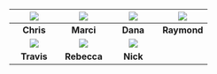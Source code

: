 | ![](images/headshots/headshot_cgates.jpg) | ![](images/headshots/headshot_mbradenb.jpg) | ![](images/headshots/headshot_damki.jpg) |  ![](images/headshots/headshot_rcavalca.jpg) |
|:-:|:-:|:-:|:-:|
| **Chris** | **Marci** | **Dana** | **Raymond** |
| ![](images/headshots/headshot_trsaari.jpg) | ![](images/headshots/headshot_rtagett.jpg) | ![](images/headshots/headshot_ncarruth.jpg) |
| **Travis** | **Rebecca** | **Nick** | 
